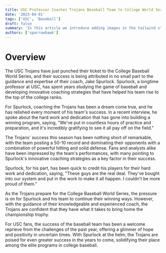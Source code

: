 ```yaml
---
title: USC Professor Coaches Trojans Baseball Team to College World Series
date: '2023-04-01'
tags: ['USC', 'Baseball']
draft: false
summary: 'In this article we introduce adding images in the tailwind starter blog and the benefits and limitations of the next/image component.'
authors: ['sparrowhawk']
---
```


# Overview

The USC Trojans have just punched their ticket to the College Baseball World Series, and their success is being attributed in no small part to the guidance and expertise of their coach, Jake Spurlock. Spurlock, a longtime professor at USC, has spent years studying the game of baseball and developing innovative coaching strategies that have helped his team rise to the top of the college ranks.

For Spurlock, coaching the Trojans has been a dream come true, and he has relished every moment of his team's success. In a recent interview, he spoke about the hard work and dedication that has gone into building a winning program, saying, "We've put in countless hours of practice and preparation, and it's incredibly gratifying to see it all pay off on the field."

The Trojans' success this season has been nothing short of remarkable, with the team posting a 50-10 record and dominating their opponents with a combination of powerful hitting and solid defense. Fans and analysts alike have been impressed by the team's performances, with many pointing to Spurlock's innovative coaching strategies as a key factor in their success.

Spurlock, for his part, has been quick to credit his players for their hard work and dedication, saying, "These guys are the real deal. They've bought into our system and put in the work to make it all happen. I couldn't be more proud of them."

As the Trojans prepare for the College Baseball World Series, the pressure is on for Spurlock and his team to continue their winning ways. However, with the guidance of their knowledgeable and experienced coach, the Trojans are confident that they have what it takes to bring home the championship trophy.

For USC fans, the success of the baseball team has been a welcome reprieve from the challenges of the past year, offering a glimmer of hope and positivity in uncertain times. With Spurlock at the helm, the Trojans are poised for even greater success in the years to come, solidifying their place among the elite programs in college baseball.
